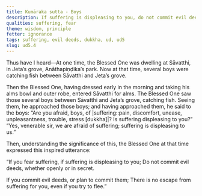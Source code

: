 ```yaml
---
title: Kumāraka sutta - Boys
description: If suffering is displeasing to you, do not commit evil deeds, whether openly or in secret.
qualities: suffering, fear
theme: wisdom, principle
fetter: ignorance
tags: suffering, evil deeds, dukkha, ud, ud5
slug: ud5.4
---
```


Thus have I heard—At one time, the Blessed One was dwelling at Sāvatthi, in Jeta’s grove, Anāthapiṇḍika’s park. Now at that time, several boys were catching fish between Sāvatthi and Jeta’s grove.

Then the Blessed One, having dressed early in the morning and taking his alms bowl and outer robe, entered Sāvatthi for alms. The Blessed One saw those several boys between Sāvatthi and Jeta’s grove, catching fish. Seeing them, he approached those boys; and having approached them, he said to the boys: “Are you afraid, boys, of |suffering::pain, discomfort, unease, unpleasantness, trouble, stress [dukkha]|? Is suffering displeasing to you?” “Yes, venerable sir, we are afraid of suffering; suffering is displeasing to us.”

Then, understanding the significance of this, the Blessed One at that time expressed this inspired utterance:

“If you fear suffering,
if suffering is displeasing to you;
Do not commit evil deeds,
whether openly or in secret.

If you commit evil deeds,
or plan to commit them;
There is no escape from suffering for you,
even if you try to flee.”